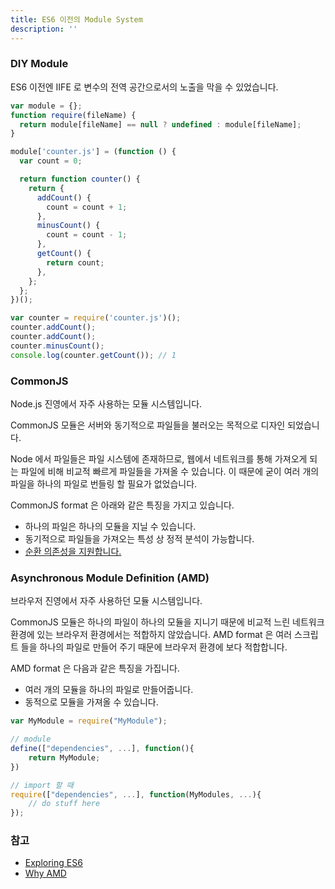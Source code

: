 ```yaml
---
title: ES6 이전의 Module System
description: ''
---
```


### DIY Module

ES6 이전엔 IIFE 로 변수의 전역 공간으로서의 노출을 막을 수 있었습니다.

```js
var module = {};
function require(fileName) {
  return module[fileName] == null ? undefined : module[fileName];
}

module['counter.js'] = (function () {
  var count = 0;

  return function counter() {
    return {
      addCount() {
        count = count + 1;
      },
      minusCount() {
        count = count - 1;
      },
      getCount() {
        return count;
      },
    };
  };
})();

var counter = require('counter.js')();
counter.addCount();
counter.addCount();
counter.minusCount();
console.log(counter.getCount()); // 1
```

### CommonJS

Node.js 진영에서 자주 사용하는 모듈 시스템입니다.

CommonJS 모듈은 서버와 동기적으로 파일들을 불러오는 목적으로 디자인 되었습니다.

Node 에서 파일들은 파일 시스템에 존재하므로, 웹에서 네트워크를 통해 가져오게 되는 파일에 비해 비교적 빠르게 파일들을 가져올 수 있습니다. 이 때문에 굳이 여러 개의 파일을 하나의 파일로 번들링 할 필요가 없었습니다.

CommonJS format 은 아래와 같은 특징을 가지고 있습니다.

- 하나의 파일은 하나의 모듈을 지닐 수 있습니다.
- 동기적으로 파일들을 가져오는 특성 상 정적 분석이 가능합니다.
- [순환 의존성을 지원합니다.](https://blog.outsider.ne.kr/1283)

### Asynchronous Module Definition (AMD)

브라우저 진영에서 자주 사용하던 모듈 시스템입니다.

CommonJS 모듈은 하나의 파일이 하나의 모듈을 지니기 때문에 비교적 느린 네트워크 환경에 있는 브라우저 환경에서는 적합하지 않았습니다. AMD format 은 여러 스크립트 들을 하나의 파일로 만들어 주기 때문에 브라우저 환경에 보다 적합합니다.

AMD format 은 다음과 같은 특징을 가집니다.

- 여러 개의 모듈을 하나의 파일로 만들어줍니다.
- 동적으로 모듈을 가져올 수 있습니다.

```js
var MyModule = require("MyModule");

// module
define(["dependencies", ...], function(){
    return MyModule;
})

// import 할 때
require(["dependencies", ...], function(MyModules, ...){
    // do stuff here
});
```

### 참고

- [Exploring ES6](https://exploringjs.com/es6/ch_modules.html#static-module-structure)
- [Why AMD](https://requirejs.org/docs/whyamd.html)
